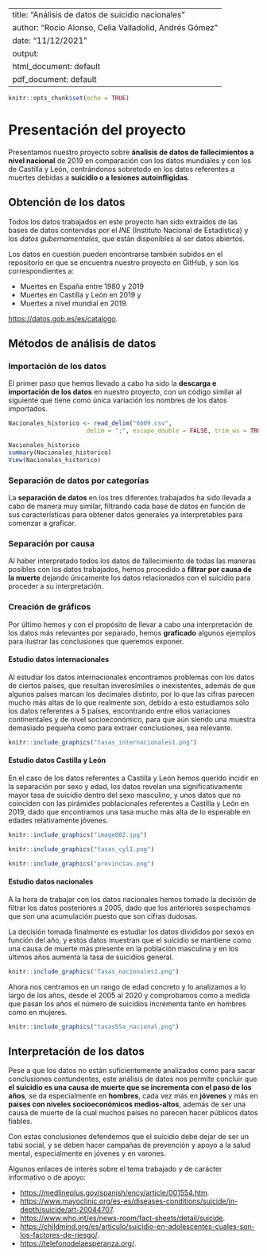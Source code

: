 
---
title: "Análisis de datos de suicidio nacionales"
author: "Rocío Alonso, Celia Valladolid, Andrés Gómez"
date: "11/12/2021"
output:
  html_document: default
  pdf_document: default
---

```r
knitr::opts_chunk$set(echo = TRUE)
```

# Presentación del proyecto

Presentamos nuestro proyecto sobre **ánalisis de datos de fallecimientos a nivel nacional** de 2019 en comparación con los datos mundiales y con los de Castilla y León, centrándonos sobretodo en los datos referentes a muertes debidas a __suicidio o a lesiones autoinfligidas__.

## Obtención de los datos

Todos los datos trabajados en este proyecto han sido extraídos de las bases de datos contenidas por el *INE* (Instituto Nacional de Estadística) y los _datos gubernamentales_, que están disponibles al ser datos abiertos. 

Los datos en cuestión pueden encontrarse también subidos en el repositorio en que se encuentra nuestro proyecto en GitHub, y son los correspondientes a:

+ Muertes en España entre 1980 y 2019
+ Muertes en Castilla y León en 2019 y 
+ Muertes a nivel mundial en 2019.

<https://datos.gob.es/es/catalogo>.

## Métodos de análisis de datos
### Importación de los datos
El primer paso que hemos llevado a cabo ha sido la **descarga e importación de los datos** en nuestro proyecto, con un código similar al siguiente que tiene como única variación los nombres de los datos importados.
```r
Nacionales_historico <- read_delim("6609.csv", 
                      delim = ";", escape_double = FALSE, trim_ws = TRUE)

Nacionales_historico
summary(Nacionales_historico)
View(Nacionales_historico)
```

### Separación de datos por categorías
La __separación de datos__ en los tres diferentes trabajados ha sido llevada a cabo de manera muy similar, filtrando cada base de datos en función de sus características para obtener datos generales ya interpretables para comenzar a graficar.

### Separación por causa
Al haber interpretado todos los datos de fallecimiento de todas las maneras posibles con los datos trabajados, hemos procedido a **filtrar por causa de la muerte** dejando únicamente los datos relacionados con el suicidio para proceder a su interpretación.

### Creación de gráficos
Por último hemos y con el propósito de llevar a cabo una interpretación de los datos más relevantes por separado, hemos __graficado__ algunos ejemplos para ilustrar las conclusiones que queremos exponer.

#### Estudio datos internacionales
Al estudiar los datos internacionales encontramos problemas con los datos de ciertos países, que resultan inverosímiles o inexistentes, además de que algunos países marcan los decimales distinto, por lo que las cifras parecen mucho más altas de lo que realmente son, debido a esto estudiamos sólo los datos referentes a 5 países, encontrando entre ellos variaciones continentales y de nivel socioeconómico, para que aún siendo una muestra demasiado pequeña como para extraer conclusiones, sea relevante.

```r
knitr::include_graphics("tasas_internacionales1.png")
```

#### Estudio datos Castilla y León
En el caso de los datos referentes a Castilla y León hemos querido incidir en la separación por sexo y edad, los datos revelan una significativamente mayor tasa de suicidio dentro del sexo masculino, y unos datos que no coinciden con las pirámides poblacionales referentes a Castilla y León en 2019, dado que encontramos una tasa mucho más alta de lo esperable en edades relativamente jóvenes.

```r
knitr::include_graphics("image002.jpg")
```

```r
knitr::include_graphics("tasas_cyl1.png")
```

```r
knitr::include_graphics("provincias.png")
```

#### Estudio datos nacionales
A la hora de trabajar con los datos nacionales hemos tomado la decisión de filtrar los datos posteriores a 2005, dado que los anteriores sospechamos que son una acumulación puesto que son cifras dudosas.

La decisión tomada finalmente es estudiar los datos divididos por sexos en función del año, y estos datos muestran que el suicidio se mantiene como una causa de muerte más presente en la población masculina y en los últimos años aumenta la tasa de suicidios general.

```r
knitr::include_graphics("Tasas_nacionales1.png")
```

Ahora nos centramos en un  rango de edad concreto y lo analizamos a lo largo de los años, desde el 2005 al 2020 y comprobamos como a medida que pasan los años el número de suicidios incrementa tanto en hombres como en mujeres.

```r
knitr::include_graphics("tasas55a_nacional.png")
```

## Interpretación de los datos
 Pese a que los datos no están suficientemente analizados como para sacar conclusiones contundentes, este análisis de datos nos permite concluir que **el suicidio es una causa de muerte que se incrementa con el paso de los años**, se da especialmente en __hombres__, cada vez más en **jóvenes** y más en **países con niveles socioeconómicos medios-altos**, además de ser una causa de muerte de la cual muchos países no parecen hacer públicos datos fiables.
 
 Con estas conclusiones defendemos que el suicidio debe dejar de ser un tabú social, y se deben hacer campañas de prevención y apoyo a la salud mental, especialmente en jóvenes y en varones.
 
 Algunos enlaces de interés sobre el tema trabajado y de carácter informativo o de apoyo:
 
+ <https://medlineplus.gov/spanish/ency/article/001554.htm>.
+ <https://www.mayoclinic.org/es-es/diseases-conditions/suicide/in-depth/suicide/art-20044707>.
+ <https://www.who.int/es/news-room/fact-sheets/detail/suicide>.
+ <https://childmind.org/es/articulo/suicidio-en-adolescentes-cuales-son-los-factores-de-riesgo/>.
+ <https://telefonodelaesperanza.org/>.
